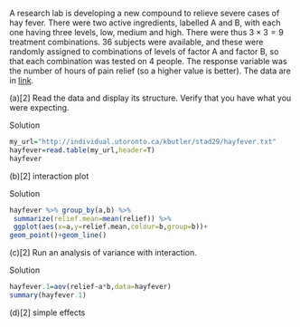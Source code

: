 

 A research lab is developing a new compound to relieve
severe cases of hay fever. There were two active ingredients, labelled
A and B, with each one having three levels, low, medium and
high. There were thus $3\times 3=9$ treatment combinations. 36
subjects were available, and these were randomly assigned to
combinations of levels of factor A and factor B, so that each
combination was tested on 4 people. The response variable was the
number of hours of pain relief (so a higher value is better). The data
are in [link](http://individual.utoronto.ca/kbutler/stad29/hayfever.txt).



(a)[2] Read the data and display its structure. Verify that you
have what you were expecting.

Solution


```r
my_url="http://individual.utoronto.ca/kbutler/stad29/hayfever.txt"
hayfever=read.table(my_url,header=T)
hayfever
```

     


(b)[2] interaction plot

Solution


```r
hayfever %>% group_by(a,b) %>%
 summarize(relief.mean=mean(relief)) %>%
 ggplot(aes(x=a,y=relief.mean,colour=b,group=b))+
geom_point()+geom_line()
```

     


(c)[2] Run an analysis of variance with interaction.

Solution


```r
hayfever.1=aov(relief~a*b,data=hayfever)
summary(hayfever.1)
```

     


(d)[2] simple effects


